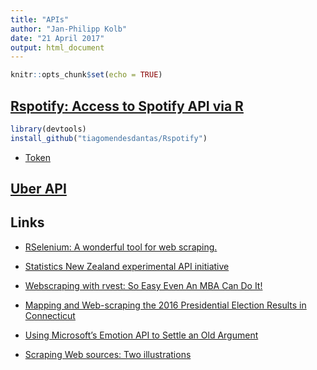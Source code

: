 ```yaml
---
title: "APIs"
author: "Jan-Philipp Kolb"
date: "21 April 2017"
output: html_document
---
```


```r
knitr::opts_chunk$set(echo = TRUE)
```



## [Rspotify: Access to Spotify API via R](https://www.r-bloggers.com/my-new-r-package/)

```r
library(devtools)
install_github("tiagomendesdantas/Rspotify")
```

- [Token](https://developer.spotify.com/web-api/)

## [Uber API](https://www.r-bloggers.com/uber-a-package-for-the-uber-api/)


## Links

- [RSelenium: A wonderful tool for web scraping.](https://www.r-bloggers.com/rselenium-a-wonderful-tool-for-web-scraping/)

- [Statistics New Zealand experimental API initiative](https://www.r-bloggers.com/statistics-new-zealand-experimental-api-initiative/)

- [Webscraping with rvest: So Easy Even An MBA Can Do It!](https://www.r-bloggers.com/webscraping-with-rvest-so-easy-even-an-mba-can-do-it/)

- [Mapping and Web-scraping the 2016 Presidential Election Results in Connecticut](https://www.r-bloggers.com/mapping-web-scraping-the-2016-presidential-election-results-in-connecticut/)

- [Using Microsoft’s Emotion API to Settle an Old Argument](https://www.r-bloggers.com/using-microsofts-emotion-api-to-settle-an-old-argument/)


- [Scraping Web sources: Two illustrations](https://www.r-bloggers.com/scraping-web-sources-two-illustrations/)
